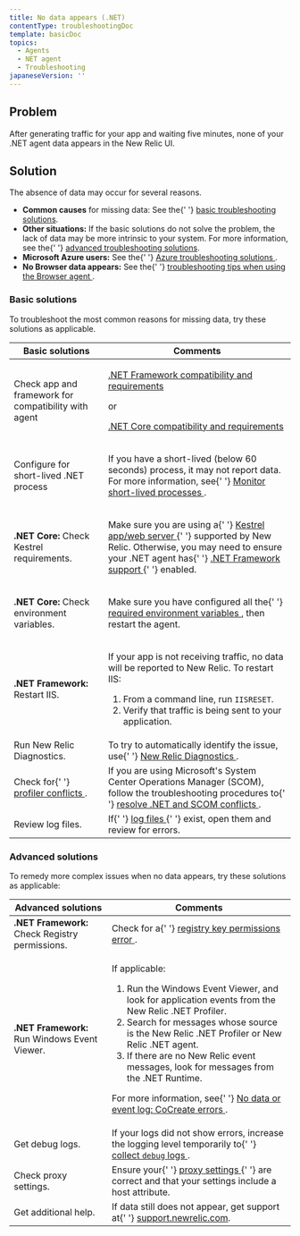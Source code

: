 ```yaml
---
title: No data appears (.NET)
contentType: troubleshootingDoc
template: basicDoc
topics:
  - Agents
  - NET agent
  - Troubleshooting
japaneseVersion: ''
---
```


<div>
  <h2>Problem</h2>
  <p>
    After generating traffic for your app and waiting five minutes, none of your
    .NET agent data appears in the New Relic UI.
  </p>
  <h2>Solution</h2>
  <p>The absence of data may occur for several reasons.</p>
  <ul>
    <li>
      <b>Common causes</b> for missing data: See the{' '}
      <a href="#basic-solutions">basic troubleshooting solutions</a>.
    </li>
    <li>
      <b>Other situations:</b> If the basic solutions do not solve the problem,
      the lack of data may be more intrinsic to your system. For more
      information, see the{' '}
      <a href="#advanced-solutions">advanced troubleshooting solutions</a>.
    </li>
    <li>
      <b>Microsoft Azure users:</b> See the{' '}
      <a href="/docs/agents/net-agent/azure-troubleshooting">
        Azure troubleshooting solutions
      </a>
      .
    </li>
    <li>
      <b>No Browser data appears:</b> See the{' '}
      <a href="/docs/agents/net-agent/troubleshooting/no-page-load-timing-data-appears-net">
        troubleshooting tips when using the Browser agent
      </a>
      .
    </li>
  </ul>
  <h3 id="basic-solutions">Basic solutions</h3>
  <p>
    To troubleshoot the most common reasons for missing data, try these
    solutions as applicable.
  </p>
  <table>
    <thead>
      <tr>
        <th>
          <b>Basic solutions</b>
        </th>
        <th>
          <b>Comments</b>
        </th>
      </tr>
    </thead>
    <tbody>
      <tr>
        <td>Check app and framework for compatibility with agent</td>
        <td>
          <p>
            <a href="https://docs.newrelic.com/docs/agents/net-agent/getting-started/compatibility-requirements-net-framework-agent">
              .NET Framework compatibility and requirements
            </a>
          </p>
          <p>or</p>
          <p>
            <a href="https://docs.newrelic.com/docs/agents/net-agent/getting-started/compatibility-requirements-net-core-20-agent">
              .NET Core compatibility and requirements
            </a>
          </p>
        </td>
      </tr>
      <tr>
        <td>Configure for short-lived .NET process</td>
        <td>
          <p>
            If you have a short-lived (below 60 seconds) process, it may not
            report data. For more information, see{' '}
            <a href="/docs/agents/net-agent/troubleshooting/monitor-short-lived-net-processes">
              Monitor short-lived processes
            </a>
            .
          </p>
        </td>
      </tr>
      <tr>
        <td>
          <b>.NET Core:</b> Check Kestrel requirements.
        </td>
        <td>
          <p>
            Make sure you are using a{' '}
            <a href="/docs/agents/net-agent/getting-started/compatibility-requirements-net-core-20-agent#app-web-servers">
              Kestrel app/web server
            </a>{' '}
            supported by New Relic. Otherwise, you may need to ensure your .NET
            agent has{' '}
            <a href="/docs/agents/net-agent/getting-started/compatibility-requirements-net-framework-agent#app-web-servers">
              .NET Framework support
            </a>{' '}
            enabled.
          </p>
        </td>
      </tr>
      <tr>
        <td>
          <b>.NET Core:</b> Check environment variables.
        </td>
        <td>
          <p>
            Make sure you have configured all the{' '}
            <a href="https://docs.newrelic.com/docs/agents/net-agent/installation/install-net-core-20-agent-linux#environment_setup">
              required environment variables
            </a>
            , then restart the agent.
          </p>
        </td>
      </tr>
      <tr>
        <td>
          <b>.NET Framework:</b> Restart IIS.
        </td>
        <td>
          <p>
            If your app is not receiving traffic, no data will be reported to
            New Relic. To restart IIS:
          </p>
          <ol>
            <li>
              From a command line, run <code>IISRESET</code>.
            </li>
            <li>Verify that traffic is being sent to your application.</li>
          </ol>
        </td>
      </tr>
      <tr>
        <td>Run New Relic Diagnostics.</td>
        <td>
          To try to automatically identify the issue, use{' '}
          <a href="/docs/agents/manage-apm-agents/troubleshooting/new-relic-diagnostics">
            New Relic Diagnostics
          </a>
          .
        </td>
      </tr>
      <tr>
        <td>
          Check for{' '}
          <a href="/docs/agents/net-agent/troubleshooting/profiler-conflicts">
            profiler conflicts
          </a>
          .
        </td>
        <td>
          If you are using Microsoft's System Center Operations Manager (SCOM),
          follow the troubleshooting procedures to{' '}
          <a href="/docs/dotnet/dotnet-kb-104">
            resolve .NET and SCOM conflicts
          </a>
          .
        </td>
      </tr>
      <tr>
        <td>Review log files.</td>
        <td>
          If{' '}
          <a href="/docs/agents/net-agent/troubleshooting/generate-logs-troubleshooting-net">
            log files
          </a>{' '}
          exist, open them and review for errors.
        </td>
      </tr>
    </tbody>
  </table>
  <h3 id="advanced-solutions">Advanced solutions</h3>
  <p>
    To remedy more complex issues when no data appears, try these solutions as
    applicable:
  </p>
  <table>
    <thead>
      <tr>
        <th>
          <b>Advanced solutions</b>
        </th>
        <th>
          <b>Comments</b>
        </th>
      </tr>
    </thead>
    <tbody>
      <tr>
        <td>
          <b>.NET Framework:</b> Check Registry permissions.
        </td>
        <td>
          Check for a{' '}
          <a href="/docs/agents/net-agent/troubleshooting/no-data-registry-key-permission-issues">
            registry key permissions error
          </a>
          .
        </td>
      </tr>
      <tr>
        <td>
          <b>.NET Framework:</b> Run Windows Event Viewer.
        </td>
        <td>
          <p>If applicable:</p>
          <ol>
            <li>
              Run the Windows Event Viewer, and look for application events from
              the New Relic .NET Profiler.
            </li>
            <li>
              Search for messages whose source is the New Relic .NET Profiler or
              New Relic .NET agent.
            </li>
            <li>
              If there are no New Relic event messages, look for messages from
              the .NET Runtime.
            </li>
          </ol>
          <p>
            For more information, see{' '}
            <a href="/docs/dotnet/dotnet-kb-102">
              No data or event log: CoCreate errors
            </a>
            .
          </p>
        </td>
      </tr>
      <tr>
        <td>Get debug logs.</td>
        <td>
          If your logs did not show errors, increase the logging level
          temporarily to{' '}
          <a href="/docs/agents/net-agent/troubleshooting/generating-logs-troubleshooting#logs">
            collect <code>debug</code> logs
          </a>
          .
        </td>
      </tr>
      <tr>
        <td>Check proxy settings.</td>
        <td>
          Ensure your{' '}
          <a href="/docs/dotnet/dotnet-agent-configuration#service">
            proxy settings
          </a>{' '}
          are correct and that your settings include a host attribute.
        </td>
      </tr>
      <tr>
        <td>Get additional help.</td>
        <td>
          If data still does not appear, get support at{' '}
          <a href="https://support.newrelic.com">support.newrelic.com</a>.
        </td>
      </tr>
    </tbody>
  </table>
</div>
